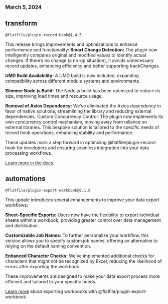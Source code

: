 ### March 5, 2024

## transform

`@flatfile/plugin-record-hook@1.4.5`

This release brings improvements and optimizations to enhance performance and functionality:
**Smart Change Detection:** The plugin now intelligently compares original and modified values to identify actual changes. If there’s no change (a no-op situation), it avoids unnecessary record updates, enhancing efficiency and better supporting trackChanges.

**UMD Build Availability:** A UMD build is now included, expanding compatibility across different module systems and environments.

**Slimmer Node.js Build:** The Node.js build has been optimized to reduce its size, improving load times and resource usage.

**Removal of Axios Dependency:** We’ve eliminated the Axios dependency in favor of native solutions, streamlining the library and reducing external dependencies.
Custom Concurrency Control: The plugin now implements its own concurrency control mechanism, moving away from reliance on external libraries. This bespoke solution is tailored to the specific needs of record hook operations, enhancing stability and performance.

These updates mark a step forward in optimizing @flatfile/plugin-record-hook for developers and ensuring seamless integration into your data processing workflows.

[Learn more in the docs](https://flatfile.com/plugins/plugin-record-hook).

## automations

`@flatfile/plugin-export-workbook@0.1.6`

This update introduces several enhancements to improve your data export workflows:

**Sheet-Specific Exports:** Users now have the flexibility to export individual sheets within a workbook, providing greater control over data management and distribution.

**Customizable Job Names:** To further personalize your workflow, this version allows you to specify custom job names, offering an alternative to relying on the default naming convention.

**Enhanced Character Checks:** We’ve implemented additional checks for characters that might not be recognized by Excel, reducing the likelihood of errors after exporting the workbook.

These improvements are designed to make your data export process more efficient and tailored to your specific needs.

[Learn more](https://flatfile.com/plugins/plugin-export-workbook/) about exporting workbooks with @flatfile/plugin-export-workbook
